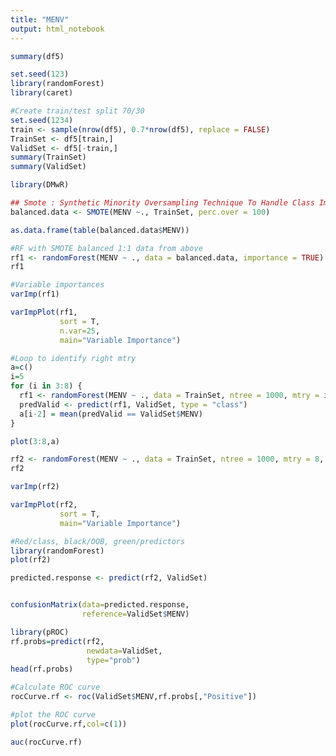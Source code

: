 ---
title: "MENV"
output: html_notebook
---


```{r}
summary(df5)
```

```{r}
set.seed(123)
library(randomForest)
library(caret)
```


```{r}
#Create train/test split 70/30
set.seed(1234)
train <- sample(nrow(df5), 0.7*nrow(df5), replace = FALSE)
TrainSet <- df5[train,]
ValidSet <- df5[-train,]
summary(TrainSet)
summary(ValidSet)
```




```{r}
library(DMwR)

## Smote : Synthetic Minority Oversampling Technique To Handle Class Imbalance In Binary Classification; code below puts it at 1:1 balance
balanced.data <- SMOTE(MENV ~., TrainSet, perc.over = 100)

as.data.frame(table(balanced.data$MENV))
```
```{r}
#RF with SMOTE balanced 1:1 data from above
rf1 <- randomForest(MENV ~ ., data = balanced.data, importance = TRUE)
rf1
```
```{r}
#Variable importances
varImp(rf1)
```

```{r}
varImpPlot(rf1,  
           sort = T,
           n.var=25,
           main="Variable Importance")
```
```{r}
#Loop to identify right mtry
a=c()
i=5
for (i in 3:8) {
  rf1 <- randomForest(MENV ~ ., data = TrainSet, ntree = 1000, mtry = i, importance = TRUE)
  predValid <- predict(rf1, ValidSet, type = "class")
  a[i-2] = mean(predValid == ValidSet$MENV)
}
```

```{r}
plot(3:8,a)
```


```{r}
rf2 <- randomForest(MENV ~ ., data = TrainSet, ntree = 1000, mtry = 8, importance = TRUE)
rf2
```
```{r}
varImp(rf2)
```

```{r}
varImpPlot(rf2,  
           sort = T,
           main="Variable Importance")
```


```{r}
#Red/class, black/OOB, green/predictors
library(randomForest)
plot(rf2)
```


```{r}
predicted.response <- predict(rf2, ValidSet)


confusionMatrix(data=predicted.response,  
                reference=ValidSet$MENV)
```
```{r}
library(pROC)
rf.probs=predict(rf2,
                 newdata=ValidSet,
                 type="prob")
head(rf.probs)
```
```{r}
#Calculate ROC curve
rocCurve.rf <- roc(ValidSet$MENV,rf.probs[,"Positive"])
```
```{r}
#plot the ROC curve
plot(rocCurve.rf,col=c(1))
```


```{r}
auc(rocCurve.rf)
```



